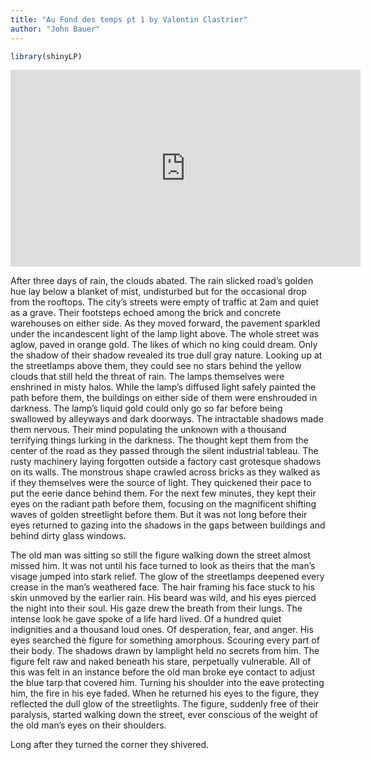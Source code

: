 ```yaml
---
title: "Au Fond des temps pt 1 by Valentin Clastrier"
author: "John Bauer"
---
```

```r
library(shinyLP)
```

<iframe width="560" height="315" src="https://www.youtube.com/embed/42xwiILbui0?si=DYBnmSy-lp9cn-X9" title="YouTube video player" frameborder="0" allow="accelerometer; autoplay; clipboard-write; encrypted-media; gyroscope; picture-in-picture; web-share" referrerpolicy="strict-origin-when-cross-origin" allowfullscreen></iframe>

After three days of rain, the clouds abated. The rain slicked road's golden 
hue lay below a blanket of mist, undisturbed but for the occasional drop from 
the rooftops. The city's streets were empty of traffic at 2am and quiet as a 
grave. Their footsteps echoed among the brick and concrete warehouses on 
either side. As they moved forward, the pavement sparkled under the 
incandescent light of the lamp light above. The whole street was aglow, paved 
in orange gold. The likes of which no king could dream. Only the shadow of 
their shadow revealed its true dull gray nature. Looking up at the streetlamps 
above them, they could see no stars behind the yellow clouds that still held 
the threat of rain. The lamps themselves were enshrined in misty halos. While 
the lamp's diffused light safely painted the path before them, the buildings 
on either side of them were enshrouded in darkness. The lamp's liquid gold 
could only go so far before being swallowed by alleyways and dark doorways. 
The intractable shadows made them nervous. Their mind populating the unknown 
with a thousand terrifying things lurking in the darkness. The thought kept 
them from the center of the road as they passed through the silent industrial 
tableau. The rusty machinery laying forgotten outside a factory cast grotesque 
shadows on its walls. The monstrous shape crawled across bricks as they walked 
as if they themselves were the source of light. They quickened their pace to 
put the eerie dance behind them. For the next few minutes, they kept their 
eyes on the radiant path before them, focusing on the magnificent shifting 
waves of golden streetlight before them. But it was not long before their eyes 
returned to gazing into the shadows in the gaps between buildings and behind 
dirty glass windows. 

The old man was sitting so still the figure walking down 
the street almost missed him. It was not until his face turned to look as 
theirs that the man's visage jumped into stark relief. The glow of the 
streetlamps deepened every crease in the man's weathered face. The hair 
framing his face stuck to his skin unmoved by the earlier rain. His beard was 
wild, and his eyes pierced the night into their soul. His gaze drew the breath 
from their lungs. The intense look he gave spoke of a life hard lived. Of a 
hundred quiet indignities and a thousand loud ones. Of desperation, fear, and 
anger. His eyes searched the figure for something amorphous. Scouring every 
part of their body. The shadows drawn by lamplight held no secrets from him. 
The figure felt raw and naked beneath his stare, perpetually vulnerable. All 
of this was felt in an instance before the old man broke eye contact to adjust 
the blue tarp that covered him. Turning his shoulder into the eave protecting 
him, the fire in his eye faded. When he returned his eyes to the figure, they 
reflected the dull glow of the streetlights. The figure, suddenly free of 
their paralysis, started walking down the street, ever conscious of the weight 
of the old man's eyes on their shoulders. 

Long after they turned the corner they shivered.
